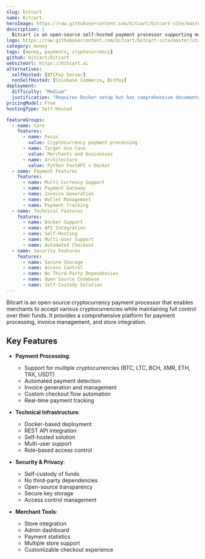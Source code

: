 ```yaml
---
slug: bitcart
name: Bitcart
heroImage: https://raw.githubusercontent.com/bitcart/bitcart-site/master/static/img/bitcart-logo.svg
description: |
  Bitcart is an open-source self-hosted payment processor supporting multiple cryptocurrencies including BTC, LTC, BCH, XMR, ETH, TRX, and USDT, providing merchants with a flexible and secure payment gateway solution.
logo: https://raw.githubusercontent.com/bitcart/bitcart-site/master/static/img/bitcart-logo.svg
category: money
tags: [money, payments, cryptocurrency]
github: bitcart/bitcart
websiteUrl: https://bitcart.ai
alternatives:
  selfHosted: [BTCPay Server]
  nonSelfHosted: [Coinbase Commerce, BitPay]
deployment:
  difficulty: "Medium"
  justification: "Requires Docker setup but has comprehensive documentation and deployment guides."
pricingModel: Free
hostingType: Self-Hosted

featureGroups:
  - name: Core
    features:
      - name: Focus
        value: Cryptocurrency payment processing
      - name: Target Use Case
        value: Merchants and businesses
      - name: Architecture
        value: Python FastAPI + Docker
  - name: Payment Features
    features:
      - name: Multi-Currency Support
      - name: Payment Gateway
      - name: Invoice Generation
      - name: Wallet Management
      - name: Payment Tracking
  - name: Technical Features
    features:
      - name: Docker Support
      - name: API Integration
      - name: Self-Hosting
      - name: Multi-User Support
      - name: Automated Checkout
  - name: Security Features
    features:
      - name: Secure Storage
      - name: Access Control
      - name: No Third-Party Dependencies
      - name: Open Source Codebase
      - name: Self-Custody Solution
---
```


Bitcart is an open-source cryptocurrency payment processor that enables merchants to accept various cryptocurrencies while maintaining full control over their funds. It provides a comprehensive platform for payment processing, invoice management, and store integration.

## Key Features

- **Payment Processing**:

  - Support for multiple cryptocurrencies (BTC, LTC, BCH, XMR, ETH, TRX, USDT)
  - Automated payment detection
  - Invoice generation and management
  - Custom checkout flow automation
  - Real-time payment tracking

- **Technical Infrastructure**:

  - Docker-based deployment
  - REST API integration
  - Self-hosted solution
  - Multi-user support
  - Role-based access control

- **Security & Privacy**:

  - Self-custody of funds
  - No third-party dependencies
  - Open-source transparency
  - Secure key storage
  - Access control management

- **Merchant Tools**:
  - Store integration
  - Admin dashboard
  - Payment statistics
  - Multiple store support
  - Customizable checkout experience
